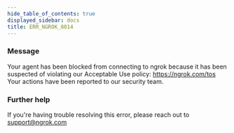 ```yaml
---
hide_table_of_contents: true
displayed_sidebar: docs
title: ERR_NGROK_8014
---
```


### Message

Your agent has been blocked from connecting to ngrok because it has been suspected of violating our Acceptable Use policy: https://ngrok.com/tos Your actions have been reported to our security team.

<ErrorDetails />

### Further help

If you're having trouble resolving this error, please reach out to [support@ngrok.com](mailto:support@ngrok.com?subject=Help%20with%20ERR_NGROK_8014)
